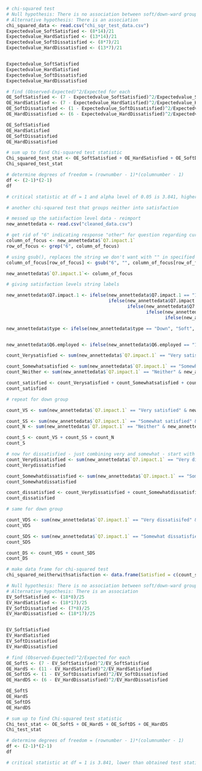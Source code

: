 ```r
# chi-squared test 
# Null hypothesis: There is no association between soft/down-ward group type and satisfaction level
# Alternative hypothesis: There is an association
chi_squared_data <- read.csv("chi_sqr_test_data.csv")
Expectedvalue_SoftSatisfied <- (8*14)/21
Expectedvalue_HardSatisfied <- (13*14)/21
Expectedvalue_SoftDissatisfied <- (8*7)/21
Expectedvalue_HardDissatisfied <- (13*7)/21


Expectedvalue_SoftSatisfied
Expectedvalue_HardSatisfied
Expectedvalue_SoftDissatisfied
Expectedvalue_HardDissatisfied

# find (Observed-Expected)^2/Expected for each 
OE_SoftSatisfied <- (7 - Expectedvalue_SoftSatisfied)^2/Expectedvalue_SoftSatisfied
OE_HardSatisfied <- (7 - Expectedvalue_HardSatisfied)^2/Expectedvalue_HardSatisfied
OE_SoftDissatisfied <- (1 - Expectedvalue_SoftDissatisfied)^2/Expectedvalue_SoftDissatisfied
OE_HardDissatisfied <- (6 - Expectedvalue_HardDissatisfied)^2/Expectedvalue_HardDissatisfied

OE_SoftSatisfied
OE_HardSatisfied
OE_SoftDissatisfied
OE_HardDissatisfied

# sum up to find Chi-squared test statistic
Chi_squared_test_stat <- OE_SoftSatisfied + OE_HardSatisfied + OE_SoftDissatisfied + OE_HardDissatisfied
Chi_squared_test_stat

# determine degrees of freedom = (rownumber - 1)*(columnumber - 1)
df <- (2-1)*(2-1)
df

# critical statistic at df = 1 and alpha level of 0.05 is 3.841, higher than obtained test statistic of 2.524 - cannot reject null hypothesis
```


```r
# another chi-squared test that groups neither into satisfaction 

# messed up the satisfaction level data - reimport
new_annettedata <- read.csv("cleaned_data.csv")

# get rid of "6" indicating response "other" for question regarding current satisfaction levels of life
column_of_focus <- new_annettedata$`Q7.impact.1`
row_of_focus <- grep("6", column_of_focus)

# using gsub(), replaces the string we don't want with "" in specified rows - assisted by CHATGPT
column_of_focus[row_of_focus] <- gsub("6", "", column_of_focus[row_of_focus])

new_annettedata$`Q7.impact.1`<- column_of_focus

# giving satisfaction levels string labels

new_annettedata$Q7.impact.1 <- ifelse(new_annettedata$Q7.impact.1 == "1", "Very satisfied", 
                                      ifelse(new_annettedata$Q7.impact.1 == "2", "Somewhat satisfied",
                                             ifelse(new_annettedata$Q7.impact.1 == "3", "Neither",
                                                    ifelse(new_annettedata$Q7.impact.1 == "4", "Somewhat dissatisfied",
                                                           ifelse(new_annettedata$Q7.impact.1 == "5", "Very dissatisifed", 0)))))

new_annettedata$type <- ifelse(new_annettedata$type == "Down", "Soft", "Down")


new_annettedata$Q6.employed <- ifelse(new_annettedata$Q6.employed == "1", "Retired", "Employed")

count_Verysatisfied <- sum(new_annettedata$`Q7.impact.1` == "Very satisfied" & new_annettedata$type == "Soft", na.rm = TRUE)

count_Somewhatsatisfied <- sum(new_annettedata$`Q7.impact.1` == "Somewhat satisfied" & new_annettedata$type == "Soft", na.rm = TRUE)
count_Neither <- sum(new_annettedata$`Q7.impact.1` == "Neither" & new_annettedata$type == "Soft", na.rm = TRUE)

count_satisfied <- count_Verysatisfied + count_Somewhatsatisfied + count_Neither
count_satisfied

# repeat for down group

count_VS <- sum(new_annettedata$`Q7.impact.1` == "Very satisfied" & new_annettedata$type == "Down", na.rm = TRUE)

count_SS <- sum(new_annettedata$`Q7.impact.1` == "Somewhat satisfied" & new_annettedata$type == "Down", na.rm = TRUE)
count_N <- sum(new_annettedata$`Q7.impact.1` == "Neither" & new_annettedata$type == "Down", na.rm = TRUE)

count_S <- count_VS + count_SS + count_N
count_S

# now for dissatisfied - just combining very and somewhat - start with soft group
count_Verydissatisfied <- sum(new_annettedata$`Q7.impact.1` == "Very dissatisfied" & new_annettedata$type == "Soft", na.rm = TRUE)
count_Verydissatisfied

count_Somewhatdissatisfied <- sum(new_annettedata$`Q7.impact.1` == "Somewhat dissatisfied" & new_annettedata$type == "Soft", na.rm = TRUE)
count_Somewhatdissatisfied

count_dissatisfied <- count_Verydissatisfied + count_Somewhatdissatisfied
count_dissatisfied

# same for down group

count_VDS <- sum(new_annettedata$`Q7.impact.1` == "Very dissatisifed" & new_annettedata$type == "Down", na.rm = TRUE)
count_VDS

count_SDS <- sum(new_annettedata$`Q7.impact.1` == "Somewhat dissatisfied" & new_annettedata$type == "Down", na.rm = TRUE)
count_SDS

count_DS <- count_VDS + count_SDS
count_DS

# make data frame for chi-squared test
chi_squared_neitherwithsatisfaction <- data.frame(Satisfied = c(count_satisfied, count_S), Dissatisfied = c(count_dissatisfied, count_DS))

# Null hypothesis: There is no association between soft/down-ward group type and satisfaction level
# Alternative hypothesis: There is an association
EV_SoftSatisfied <- (18*8)/25
EV_HardSatisfied <- (18*17)/25
EV_SoftDissatisfied <- (7*8)/25
EV_HardDissatisfied <- (18*17)/25


EV_SoftSatisfied
EV_HardSatisfied
EV_SoftDissatisfied
EV_HardDissatisfied

# find (Observed-Expected)^2/Expected for each 
OE_SoftS <- (7 - EV_SoftSatisfied)^2/EV_SoftSatisfied
OE_HardS <- (11 - EV_HardSatisfied)^2/EV_HardSatisfied
OE_SoftDS <- (1 - EV_SoftDissatisfied)^2/EV_SoftDissatisfied
OE_HardDS <- (6 - EV_HardDissatisfied)^2/EV_HardDissatisfied

OE_SoftS
OE_HardS
OE_SoftDS
OE_HardDS

# sum up to find Chi-squared test statistic
Chi_test_stat <- OE_SoftS + OE_HardS + OE_SoftDS + OE_HardDS
Chi_test_stat

# determine degrees of freedom = (rownumber - 1)*(columnumber - 1)
df <- (2-1)*(2-1)
df

# critical statistic at df = 1 is 3.841, lower than obtained test statistic of 4.26017 - can reject null hypothesis
```

